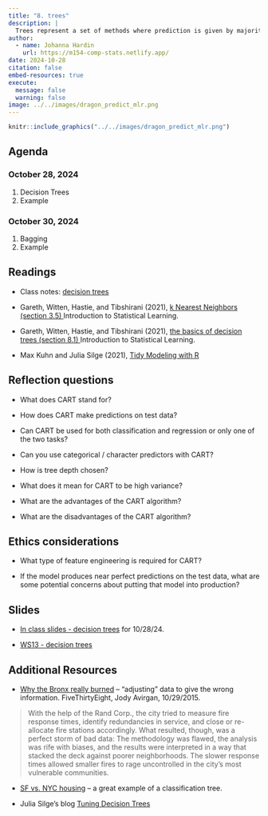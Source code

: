 ```yaml
---
title: "8. trees"
description: |
  Trees represent a set of methods where prediction is given by majority vote or average outcome based on a partition of the predictor space.
author:
  - name: Johanna Hardin
    url: https://m154-comp-stats.netlify.app/  
date: 2024-10-28
citation: false
embed-resources: true
execute: 
  message: false
  warning: false
image: ../../images/dragon_predict_mlr.png
---
```


```r
knitr::include_graphics("../../images/dragon_predict_mlr.png")
```


## Agenda <i class="fas fa-calendar-alt" target="_blank"></i>


### October 28, 2024

1. Decision Trees
2. Example

### October 30, 2024

1. Bagging
2. Example

## Readings <i class="fas fa-book-open"></i> 



* Class notes: <a href = "http://st47s.com/Math154/Notes/class.html#cart" target= "_blank">decision trees</a>

* Gareth, Witten, Hastie, and Tibshirani (2021), <a href = "https://web.stanford.edu/~hastie/ISLR2/ISLRv2_website.pdf" target = "_blank">k Nearest Neighbors (section 3.5) </a> Introduction to Statistical Learning.

* Gareth, Witten, Hastie, and Tibshirani (2021), <a href = "https://web.stanford.edu/~hastie/ISLR2/ISLRv2_website.pdf" target = "_blank">the basics of decision trees (section 8.1) </a> Introduction to Statistical Learning.


* Max Kuhn and Julia Silge (2021), <a href = "https://www.tmwr.org/" target = "_blank">Tidy Modeling with R</a>

## Reflection questions <i class="fas fa-lightbulb"></i>

* What does CART stand for?

* How does CART make predictions on test data?

* Can CART be used for both classification and regression or only one of the two tasks?

* Can you use categorical / character predictors with CART?

* How is tree depth chosen?

* What does it mean for CART to be high variance? 

* What are the advantages of the CART algorithm?

* What are the disadvantages of the CART algorithm?

## Ethics considerations <i class="fas fa-balance-scale"></i> 

* What type of feature engineering is required for CART?

* If the model produces near perfect predictions on the test data, what are some potential concerns about putting that model into production?


## Slides <i class="fas fa-desktop"></i> 



* <a href = "https://m154-comp-stats.netlify.app/slides/2024-10-28-cart" target = "_blank">In class slides - decision trees</a> for 10/28/24.

* <a href = "https://m154-comp-stats.netlify.app/handout/ws13_m154_f24_cart.pdf" target = "_blank">WS13 - decision trees</a>


## Additional Resources <i class="fas fa-laptop"></i> 


* <a href = "http://fivethirtyeight.com/datalab/why-the-bronx-really-burned/" target = "_blank">Why the Bronx really burned</a> -- "adjusting" data to give the wrong information.  FiveThirtyEight, Jody Avirgan, 10/29/2015.

> With the help of the Rand Corp., the city tried to measure fire response times, identify redundancies in service, and close or re-allocate fire stations accordingly. What resulted, though, was a perfect storm of bad data: The methodology was flawed, the analysis was rife with biases, and the results were interpreted in a way that stacked the deck against poorer neighborhoods. The slower response times allowed smaller fires to rage uncontrolled in the city’s most vulnerable communities.

* <a href = "http://www.r2d3.us/visual-intro-to-machine-learning-part-1/" target = "_blank">SF vs. NYC housing</a> -- a great example of a classification tree.

* Julia Silge's blog <a href = "https://juliasilge.com/blog/scooby-doo/" target="_blank">Tuning Decision Trees</a>